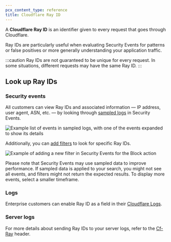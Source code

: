 ```yaml
---
pcx_content_type: reference
title: Cloudflare Ray ID
---
```


A **Cloudflare Ray ID** is an identifier given to every request that goes through Cloudflare.

Ray IDs are particularly useful when evaluating Security Events for patterns or false positives or more generally understanding your application traffic.

:::caution
Ray IDs are not guaranteed to be unique for every request. In some situations, different requests may have the same Ray ID.
:::

## Look up Ray IDs

### Security events

All customers can view Ray IDs and associated information — IP address, user agent, ASN, etc. — by looking through [sampled logs](/waf/analytics/security-events/#sampled-logs) in Security Events.

![Example list of events in sampled logs, with one of the events expanded to show its details](~/assets/images/waf/events-sampled-logs.png)

Additionally, you can [add filters](/waf/analytics/security-events/#adjust-displayed-data) to look for specific Ray IDs.

![Example of adding a new filter in Security Events for the Block action](~/assets/images/waf/events-add-filter.png)

Please note that Security Events may use sampled data to improve performance. If sampled data is applied to your search, you might not see all events, and filters might not return the expected results. To display more events, select a smaller timeframe.

### Logs

Enterprise customers can enable Ray ID as a field in their [Cloudflare Logs](/logs/).

### Server logs

For more details about sending Ray IDs to your server logs, refer to the [Cf-Ray](/fundamentals/reference/http-headers/#cf-ray) header.
